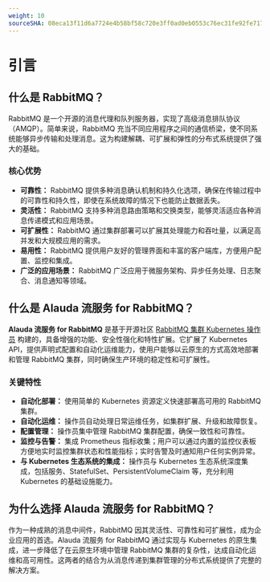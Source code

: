 ```yaml
---
weight: 10
sourceSHA: 08eca13f11d6a7724e4b58bf58c720e3ff0ad0eb0553c76ec31fe92fe7179cfb
---
```


# 引言

## 什么是 RabbitMQ？

RabbitMQ 是一个开源的消息代理和队列服务器，实现了高级消息排队协议（AMQP）。简单来说，RabbitMQ 充当不同应用程序之间的通信桥梁，使不同系统能够异步传输和处理消息。这为构建解耦、可扩展和弹性的分布式系统提供了强大的基础。

### 核心优势

- **可靠性：** RabbitMQ 提供多种消息确认机制和持久化选项，确保在传输过程中的可靠性和持久性，即使在系统故障的情况下也能防止数据丢失。
- **灵活性：** RabbitMQ 支持多种消息路由策略和交换类型，能够灵活适应各种消息传递模式和应用场景。
- **可扩展性：** RabbitMQ 通过集群部署可以扩展其处理能力和吞吐量，以满足高并发和大规模应用的需求。
- **易用性：** RabbitMQ 提供用户友好的管理界面和丰富的客户端库，方便用户配置、监控和集成。
- **广泛的应用场景：** RabbitMQ 广泛应用于微服务架构、异步任务处理、日志聚合、消息通知等领域。

## 什么是 Alauda 流服务 for RabbitMQ？

**Alauda 流服务 for RabbitMQ** 是基于开源社区 [RabbitMQ 集群 Kubernetes 操作员](https://www.rabbitmq.com/kubernetes/operator/operator-overview#cluster-operator) 构建的，具备增强的功能、安全性强化和特性扩展。它扩展了 Kubernetes API，提供声明式配置和自动化运维能力，使用户能够以云原生的方式高效地部署和管理 RabbitMQ 集群，同时确保生产环境的稳定性和可扩展性。

### 关键特性

- **自动化部署：** 使用简单的 Kubernetes 资源定义快速部署高可用的 RabbitMQ 集群。
- **自动化运维：** 操作员自动处理日常运维任务，如集群扩展、升级和故障恢复。
- **配置管理：** 操作员集中管理 RabbitMQ 集群配置，确保一致性和可靠性。
- **监控与告警：** 集成 Prometheus 指标收集；用户可以通过内置的监控仪表板方便地实时监控集群状态和性能指标；实时告警及时通知用户任何实例异常。
- **与 Kubernetes 生态系统的集成：** 操作员与 Kubernetes 生态系统深度集成，包括服务、StatefulSet、PersistentVolumeClaim 等，充分利用 Kubernetes 的基础设施能力。

## 为什么选择 Alauda 流服务 for RabbitMQ？

作为一种成熟的消息中间件，RabbitMQ 因其灵活性、可靠性和可扩展性，成为企业应用的首选。Alauda 流服务 for RabbitMQ 通过实现与 Kubernetes 的原生集成，进一步降低了在云原生环境中管理 RabbitMQ 集群的复杂性，达成自动化运维和高可用性。这两者的结合为从消息传递到集群管理的分布式系统提供了完整的解决方案。
